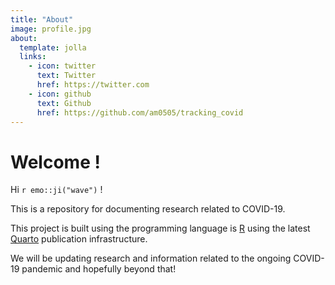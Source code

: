 ```yaml
---
title: "About"
image: profile.jpg
about:
  template: jolla
  links:
    - icon: twitter
      text: Twitter
      href: https://twitter.com
    - icon: github
      text: Github
      href: https://github.com/am0505/tracking_covid
---
```


# Welcome !

:::{#hero-heading}

Hi `r emo::ji("wave")` !

This is a repository for documenting research related to COVID-19.

This project is built using the programming language is [R](https://www.r-project.org) using the latest [Quarto](https://quarto.org/) publication infrastructure.

We will be updating research and information related to the ongoing COVID-19 pandemic and hopefully beyond that!

:::

